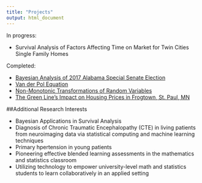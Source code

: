 ```yaml
---
title: "Projects"
output: html_document
---
```


In progress:

- Survival Analysis of Factors Affecting Time on Market for Twin Cities Single Family Homes

Completed:

- [Bayesian Analysis of 2017 Alabama Special Senate Election](FinalReport.html) 
- [Van der Pol Equation](m312_project_handout.pdf) 
- [Non-Monotonic Transformations of Random Variables](m354-presentation-project__3_.pdf) 
- [The Green Line’s Impact on Housing Prices in Frogtown, St. Paul, MN](stats_final_paper-_frogtown.pdf)



##Additional Research Interests

- Bayesian Applications in Survival Analysis
- Diagnosis of Chronic Traumatic Encephalopathy (CTE) in living patients from neuroimaging data via statistical computing and machine learning techniques
- Primary hpertension in young patients
- Pioneering effective blended learning assessments in the mathematics and statistics classroom
- Utilizing technology to empower university-level math and statistics students to learn collaboratively in an applied setting

